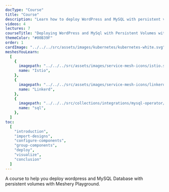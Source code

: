 ```yaml
---
docType: "Course"
title: "Course"
description: "Learn how to deploy WordPress and MySQL with persistent volumes with Meshery Playground"
videos: 4
lectures: 7
courseTitle: "Deploying WordPress and MySql with Persistent Volumes with Meshery"
themeColor: "#00B39F"
order: 1
cardImage: "../../../src/assets/images/kubernetes/kubernetes-white.svg"
meshesYouLearn:
  [
    {
      imagepath: "../../../src/assets/images/service-mesh-icons/istio.svg",
      name: "Istio",
    },
    {
      imagepath: "../../../src/assets/images/service-mesh-icons/linkerd.svg",
      name: "Linkerd",
    },
    {
      imagepath: "../../../src/collections/integrations/mysql-operator/icons/components/mysql-database/icons/color/mysql-database-color.svg",
      name: "sql",
    },
  ]
toc:
  [
    "introduction",
    "import-designs",
    "configure-components",
    "group-components",
    "deploy",
    "visualize",
    "conclusion"
  ]
---
```


A course to help you deploy wordpress and MySQL Database with persistent volumes with Meshery Playground.

